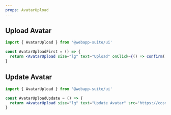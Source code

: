 ```yaml
---
props: AvatarUpload
---
```


## Upload Avatar

```jsx tabs
import { AvatarUpload } from '@webapp-suite/ui'

const AvatarUploadFirst = () => {
  return <AvatarUpload size="lg" text="Upload" onClick={() => confirm('e.g. Upload Avatar?')} />
}
```

## Update Avatar

```jsx tabs
import { AvatarUpload } from '@webapp-suite/ui'

const AvatarUploadUpdate = () => {
  return <AvatarUpload size="lg" text="Update Avatar" src="https://cosmos-x.oss-cn-hangzhou.aliyuncs.com/VY1Fkv.jpg" onClick={() => confirm('e.g. Update Avatar')} />
}
```
